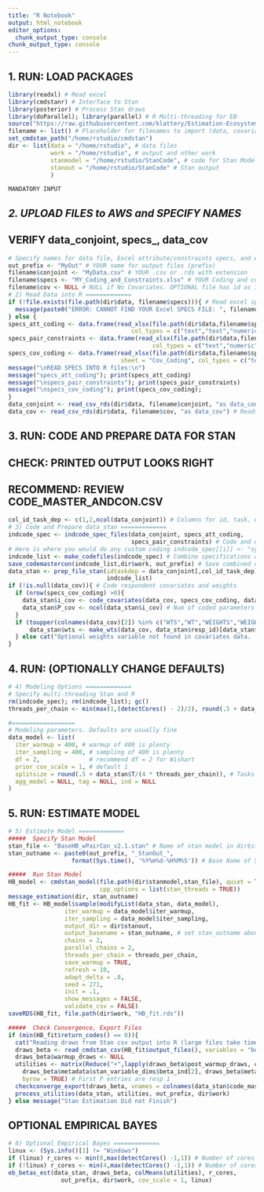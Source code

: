 ```yaml
---
title: "R Notebook"
output: html_notebook
editor_options: 
  chunk_output_type: console
chunk_output_type: console
---
```


######################################
##  1. RUN: LOAD PACKAGES           ##
```r
library(readxl) # Read excel
library(cmdstanr) # Interface to Stan
library(posterior) # Process Stan draws
library(doParallel); library(parallel) # R Multi-threading for EB
source("https://raw.githubusercontent.com/klattery/Estimation-Ecosystem/master/EE_Functions_Stan2.R")
filename <- list() # Placeholder for filenames to import (data, covariates, excel specs)
set_cmdstan_path("/home/rstudio/cmdstan")
dir <- list(data = "/home/rstudio", # data files
            work = "/home/rstudio", # output and other work
            stanmodel = "/home/rstudio/StanCode", # code for Stan Model
            stanout = "/home/rstudio/StanCode" # Stan output 
            )
```

######### `MANDATORY INPUT` ###########################
##  *2. UPLOAD FILES to AWS and SPECIFY NAMES*       ##
##     VERIFY data_conjoint, specs_, data_cov        ##
```r
# Specify names for data file, Excel attribute/constraints specs, and output
out_prefix <- "MyOut" # YOUR name for output files (prefix)
filename$conjoint <- "MyData.csv" # YOUR .csv or .rds with extension
filename$specs <- "MY_Coding_and_Constraints.xlsx" # YOUR Coding and constraints file
filename$cov <- NULL # NULL if No Covariates. OPTIONAL file has id as 1st column
# 2) Read Data into R =============  
if (!file.exists(file.path(dir$data, filename$specs))){ # Read excel specs
  message(paste0("ERROR: CANNOT FIND YOUR Excel SPECS FILE: ", filename$specs))    
} else {
specs_att_coding <- data.frame(read_xlsx(file.path(dir$data,filename$specs), sheet = "Att_Coding",
                                   col_types = c("text","text","numeric")))
specs_pair_constraints <- data.frame(read_xlsx(file.path(dir$data,filename$specs), sheet = "Pair_Constraints",
                                         col_types = c("text","numeric","numeric")))
specs_cov_coding <- data.frame(read_xlsx(file.path(dir$data,filename$specs),
                                sheet = "Cov_Coding", col_types = c("text","text")))
message("\nREAD SPECS INTO R files:\n")
message("specs_att_coding"); print(specs_att_coding)
message("\nspecs_pair_constraints"); print(specs_pair_constraints)
message("\nspecs_cov_coding"); print(specs_cov_coding);
}
data_conjoint <- read_csv_rds(dir$data, filename$conjoint, "as data_conjoint") # Reads in (csv or rds)
data_cov <- read_csv_rds(dir$data, filename$cov, "as data_cov") # Reads in (csv or rds)
```

####################################################
##    3. RUN: CODE AND PREPARE DATA FOR STAN      ##
##       CHECK: PRINTED OUTPUT LOOKS RIGHT        ##
##       RECOMMEND: REVIEW CODE_MASTER_ANDCON.CSV ##
```r
col_id_task_dep <- c(1,2,ncol(data_conjoint)) # Columns for id, task, dep
# 3) Code and Prepare data_stan =============
indcode_spec <- indcode_spec_files(data_conjoint, specs_att_coding,
                                   specs_pair_constraints) # Code and constraints each attribute
# Here is where you would do any custom coding indcode_spec[[i]] <- "syntax"
indcode_list <- make_codefiles(indcode_spec) # Combine specifications above into one list
save_codemastercon(indcode_list,dir$work, out_prefix) # Save combined code_master and constraints 
data_stan <- prep_file_stan(idtaskdep = data_conjoint[,col_id_task_dep],
                            indcode_list)
if (!is.null(data_cov)){ # Code respondent covariates and weights
  if (nrow(specs_cov_coding) >0){
    data_stan$i_cov <- code_covariates(data_cov, specs_cov_coding, data_stan$resp_id) 
    data_stan$P_cov <- ncol(data_stan$i_cov) # Num of coded parameters
  }
  if (toupper(colnames(data_cov)[2]) %in% c("WTS","WT","WEIGHTS","WEIGHT")){
      data_stan$wts <- make_wts(data_cov, data_stan$resp_id)[data_stan$match_id]
  } else cat("Optional weights variable not found in covariates data.  All data weighted at 1")
}
```

###################################################
##    4. RUN: (OPTIONALLY CHANGE DEFAULTS)       ##
```r
# 4) Modeling Options ============= 
# Specify multi-threading Stan and R
rm(indcode_spec); rm(indcode_list); gc()
threads_per_chain <- min(max(1,(detectCores() - 2)/2), round(.5 + data_stan$T/(1000)), 24)

#==================
# Modeling parameters. Defaults are usually fine
data_model <- list(
  iter_warmup = 400, # warmup of 400 is plenty
  iter_sampling = 400, # sampling of 400 is plenty
  df = 2,              # recommend df = 2 for Wishart
  prior_cov_scale = 1, # default 1
  splitsize = round(.5 + data_stan$T/(4 * threads_per_chain)), # Tasks per core
  agg_model = NULL, tag = NULL, ind = NULL
)
```

###################################################
##   5. RUN: ESTIMATE MODEL                      ##
```r
# 5) Estimate Model ============= 
#####  Specify Stan Model 
stan_file <- "BaseHB_wPairCon_v2.1.stan" # Name of stan model in dir$stanmodel
stan_outname <- paste0(out_prefix, "_StanOut_", 
                  format(Sys.time(), '%Y%m%d-%H%M%S')) # Base Name of Stan Output files  

#####  Run Stan Model 
HB_model <- cmdstan_model(file.path(dir$stanmodel,stan_file), quiet = TRUE,
                          cpp_options = list(stan_threads = TRUE))
message_estimation(dir, stan_outname)
HB_fit <- HB_model$sample(modifyList(data_stan, data_model),
                iter_warmup = data_model$iter_warmup,
                iter_sampling = data_model$iter_sampling,
                output_dir = dir$stanout,
                output_basename = stan_outname, # set stan_outname above if changing
                chains = 2,
                parallel_chains = 2,
                threads_per_chain = threads_per_chain,
                save_warmup = TRUE,
                refresh = 10,
                adapt_delta = .8,
                seed = 271,
                init = .1,
                show_messages = FALSE,
                validate_csv = FALSE)
saveRDS(HB_fit, file.path(dir$work, "HB_fit.rds"))

#####  Check Convergence, Export Files  
if (min(HB_fit$return_codes() == 0)){
  cat("Reading draws from Stan csv output into R (large files take time)...")
  draws_beta <- read_cmdstan_csv(HB_fit$output_files(), variables = "beta_ind", format = "draws_list")
  draws_beta$warmup_draws <- NULL
  utilities <- matrix(Reduce("+",lapply(draws_beta$post_warmup_draws, colMeans))/HB_fit$num_chains(),
    draws_beta$metadata$stan_variable_dims$beta_ind[2], draws_beta$metadata$stan_variable_dims$beta_ind[1],
    byrow = TRUE) # First P entries are resp 1 
  checkconverge_export(draws_beta, vnames = colnames(data_stan$code_master), out_prefix, dir$work)
  process_utilities(data_stan, utilities, out_prefix, dir$work)
} else message("Stan Estimation Did not Finish")
```

## OPTIONAL EMPIRICAL BAYES ##
```r
# 6) Optional Empirical Bayes =============
linux <- (Sys.info()[1] != "Windows")
if (linux) r_cores <- min(8,max(detectCores() -1,1)) # Number of cores to use for EB
if (!linux) r_cores <- min(4,max(detectCores() -1,1)) # Number of cores to use for EB
eb_betas_est(data_stan, draws_beta, colMeans(utilities), r_cores,
               out_prefix, dir$work, cov_scale = 1, linux)
```
